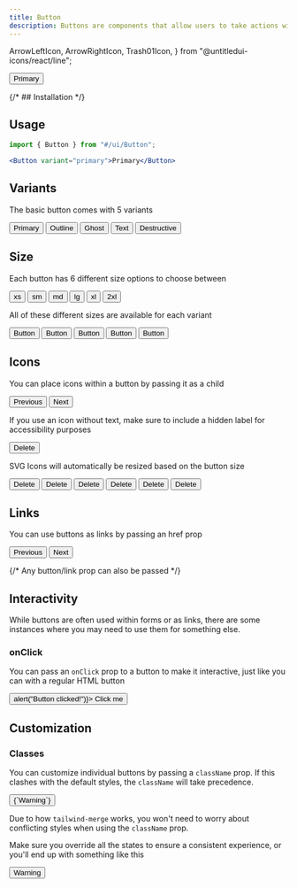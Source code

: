 ```yaml
---
title: Button
description: Buttons are components that allow users to take actions within your website or app.
---
```


  ArrowLeftIcon,
  ArrowRightIcon,
  Trash01Icon,
} from "@untitledui-icons/react/line";

<Button variant="primary">Primary</Button>

{/* ## Installation */}

## Usage

```jsx
import { Button } from "#/ui/Button";
```

```jsx
<Button variant="primary">Primary</Button>
```

## Variants

The basic button comes with 5 variants

<div className="flex flex-wrap gap-2">
  <Button variant="primary">Primary</Button>
  <Button variant="outline">Outline</Button>
  <Button variant="ghost">Ghost</Button>
  <Button variant="text">Text</Button>
  <Button variant="destructive">Destructive</Button>
</div>

## Size

Each button has 6 different size options to choose between

<div className="flex flex-wrap gap-2">
  <Button variant="primary" size="xs">
    xs
  </Button>
  <Button variant="primary" size="sm">
    sm
  </Button>
  <Button variant="primary" size="md">
    md
  </Button>
  <Button variant="primary" size="lg">
    lg
  </Button>
  <Button variant="primary" size="xl">
    xl
  </Button>
  <Button variant="primary" size="2xl">
    2xl
  </Button>
</div>

All of these different sizes are available for each variant

<div className="flex flex-wrap gap-2">
  <Button variant="primary" size="xs">
    Button
  </Button>
  <Button variant="text" size="sm">
    Button
  </Button>
  <Button variant="ghost" size="md">
    Button
  </Button>
  <Button variant="destructive" size="xl">
    Button
  </Button>
  <Button variant="outline" size="2xl">
    Button
  </Button>
</div>

## Icons

You can place icons within a button by passing it as a child

<div className="flex flex-wrap gap-2">
  <Button variant="primary">
    <ArrowLeftIcon /> Previous
  </Button>
  <Button variant="primary">
    Next <ArrowRightIcon />
  </Button>
</div>

If you use an icon without text, make sure to include a hidden label for accessibility purposes

<div className="flex flex-wrap gap-2">
  <Button variant="destructive">
    <span className="sr-only">Delete</span>
    <Trash01Icon />
  </Button>
</div>

SVG Icons will automatically be resized based on the button size

<div className="flex flex-wrap gap-2">
  <Button variant="destructive" size="xs">
    <span className="sr-only">Delete</span>
    <Trash01Icon />
  </Button>
  <Button variant="destructive" size="sm">
    <span className="sr-only">Delete</span>
    <Trash01Icon />
  </Button>
  <Button variant="destructive" size="md">
    <span className="sr-only">Delete</span>
    <Trash01Icon />
  </Button>
  <Button variant="destructive" size="lg">
    <span className="sr-only">Delete</span>
    <Trash01Icon />
  </Button>
  <Button variant="destructive" size="xl">
    <span className="sr-only">Delete</span>
    <Trash01Icon />
  </Button>
  <Button variant="destructive" size="2xl">
    <span className="sr-only">Delete</span>
    <Trash01Icon />
  </Button>
</div>

## Links

You can use buttons as links by passing an href prop

<div className="flex flex-wrap gap-2">
  <Button variant="primary" href="#icons">
    Previous
  </Button>
  <Button variant="primary" href="#onclick">
    Next
  </Button>
</div>

{/* Any button/link prop can also be passed */}

## Interactivity

While buttons are often used within forms or as links, there are some instances where you may need to use them for something else.

### onClick

You can pass an `onClick` prop to a button to make it interactive, just like you can with a regular HTML button

<div className="flex flex-wrap gap-2">
  <Button variant="primary" onClick={() => alert("Button clicked!")}>
    Click me
  </Button>
</div>

## Customization

### Classes

You can customize individual buttons by passing a `className` prop. If this clashes with the default styles, the `className` will take precedence.

<div className="flex flex-wrap gap-2">
  <Button
    variant="destructive"
    className="border-amber-500 bg-amber-500 hover:bg-amber-400 focus:bg-amber-400"
  >
    {`Warning`}
  </Button>
</div>

Due to how `tailwind-merge` works, you won't need to worry about conflicting styles when using the `className` prop.

Make sure you override all the states to ensure a consistent experience, or you'll end up with something like this

<div className="flex flex-wrap gap-2">
  <Button variant="destructive" className="bg-amber-500">
    Warning
  </Button>
</div>
